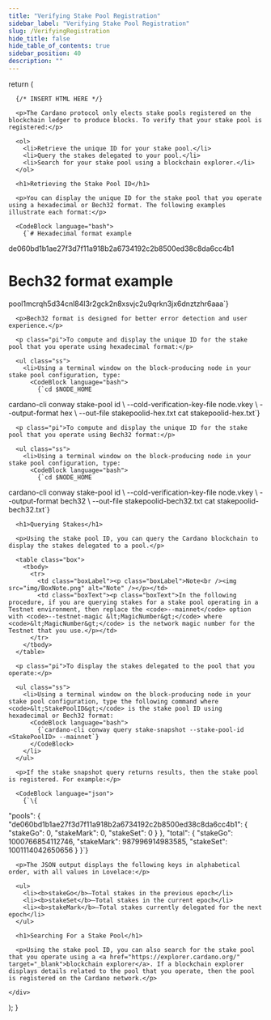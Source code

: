 ```yaml
---
title: "Verifying Stake Pool Registration"
sidebar_label: "Verifying Stake Pool Registration"
slug: /VerifyingRegistration
hide_title: false
hide_table_of_contents: true
sidebar_position: 40
description: ""
---
```




  return (
    <div>

      {/* INSERT HTML HERE */}

      <p>The Cardano protocol only elects stake pools registered on the blockchain ledger to produce blocks. To verify that your stake pool is registered:</p>

      <ol>
        <li>Retrieve the unique ID for your stake pool.</li>
        <li>Query the stakes delegated to your pool.</li>
        <li>Search for your stake pool using a blockchain explorer.</li>
      </ol>

      <h1>Retrieving the Stake Pool ID</h1>

      <p>You can display the unique ID for the stake pool that you operate using a hexadecimal or Bech32 format. The following examples illustrate each format:</p>

      <CodeBlock language="bash">
        {`# Hexadecimal format example
de060bd1b1ae27f3d7f11a918b2a6734192c2b8500ed38c8da6cc4b1
# Bech32 format example
pool1mcrqh5d34cnl84l3r2gck2n8xsvjc2u9qrkn3jx6dnztzhr6aaa`}
      </CodeBlock>

      <p>Bech32 format is designed for better error detection and user experience.</p>

      <p class="pi">To compute and display the unique ID for the stake pool that you operate using hexadecimal format:</p>
      
      <ul class="ss">
        <li>Using a terminal window on the block-producing node in your stake pool configuration, type:
          <CodeBlock language="bash">
            {`cd $NODE_HOME
cardano-cli conway stake-pool id \\
  --cold-verification-key-file node.vkey \\
  --output-format hex \\
  --out-file stakepoolid-hex.txt
cat stakepoolid-hex.txt`}
          </CodeBlock>
        </li>
      </ul>

      <p class="pi">To compute and display the unique ID for the stake pool that you operate using Bech32 format:</p>
      
      <ul class="ss">
        <li>Using a terminal window on the block-producing node in your stake pool configuration, type:
          <CodeBlock language="bash">
            {`cd $NODE_HOME
cardano-cli conway stake-pool id \\
  --cold-verification-key-file node.vkey \\
  --output-format bech32 \\
  --out-file stakepoolid-bech32.txt
cat stakepoolid-bech32.txt`}
          </CodeBlock>
        </li>
      </ul>

      <h1>Querying Stakes</h1>

      <p>Using the stake pool ID, you can query the Cardano blockchain to display the stakes delegated to a pool.</p>

      <table class="box">
        <tbody>
          <tr>
            <td class="boxLabel"><p class="boxLabel">Note<br /><img src="img/BoxNote.png" alt="Note" /></p></td>
            <td class="boxText"><p class="boxText">In the following procedure, if you are querying stakes for a stake pool operating in a Testnet environment, then replace the <code>--mainnet</code> option with <code>--testnet-magic &lt;MagicNumber&gt;</code> where <code>&lt;MagicNumber&gt;</code> is the network magic number for the Testnet that you use.</p></td>
          </tr>
        </tbody>
      </table>

      <p class="pi">To display the stakes delegated to the pool that you operate:</p>
      
      <ul class="ss">
        <li>Using a terminal window on the block-producing node in your stake pool configuration, type the following command where <code>&lt;StakePoolID&gt;</code> is the stake pool ID using hexadecimal or Bech32 format:
          <CodeBlock language="bash">
            {`cardano-cli conway query stake-snapshot --stake-pool-id <StakePoolID> --mainnet`}
          </CodeBlock>
        </li>
      </ul>

      <p>If the stake snapshot query returns results, then the stake pool is registered. For example:</p>

      <CodeBlock language="json">
        {`\{
  "pools": \{
    "de060bd1b1ae27f3d7f11a918b2a6734192c2b8500ed38c8da6cc4b1": \{
      "stakeGo": 0,
      "stakeMark": 0,
      "stakeSet": 0
    \}
  \},
  "total": \{
    "stakeGo": 1000766854112746,
    "stakeMark": 987996914983585,
    "stakeSet": 1001114042650656
  \}
\}`}
      </CodeBlock>

      <p>The JSON output displays the following keys in alphabetical order, with all values in Lovelace:</p>

      <ul>
        <li><b>stakeGo</b>—Total stakes in the previous epoch</li>
        <li><b>stakeSet</b>—Total stakes in the current epoch</li>
        <li><b>stakeMark</b>—Total stakes currently delegated for the next epoch</li>
      </ul>

      <h1>Searching For a Stake Pool</h1>

      <p>Using the stake pool ID, you can also search for the stake pool that you operate using a <a href="https://explorer.cardano.org/" target="_blank">blockchain explorer</a>. If a blockchain explorer displays details related to the pool that you operate, then the pool is registered on the Cardano network.</p>

    </div>
  );
}

<HTMLContent />

